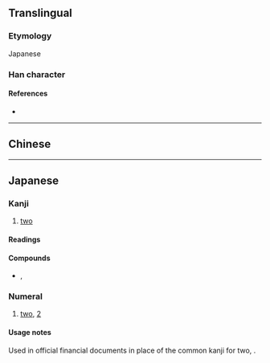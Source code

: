 {{character info}}
==Translingual==
{{Han simplified forms|貳|弐|贰}}

===Etymology===
Japanese {{Han simp|貳|f=貝|t=一}}

===Han character===
{{Han char|rn=56|rad=弋|as=03|sn=6|four=|canj=MPMM|ids=⿱一弍}}

====References====
* {{Han ref|kx=0355.061|hdz=10558.061|uh=5F10|ud=24336}}

----

==Chinese==
{{zh-see|貳|v}}

----

==Japanese==
{{ja-kanji forms|弐|貳}}

===Kanji===
{{ja-kanji|grade=c|rs=弋03|kyu=貳}}

# [[two]]

====Readings====
{{ja-readings
|goon=に
|kanon=じ
|kun=ふた-つ, そえ-
}}

====Compounds====
* {{ja-r|弐%心|に%しん}}, {{ja-r|弐%心|ふた%ごころ}}

===Numeral===
{{ja-pos|numeral|に}}

# [[two]], [[2]]

====Usage notes====
Used in official financial documents in place of the common kanji for two, {{ja-l|二}}.